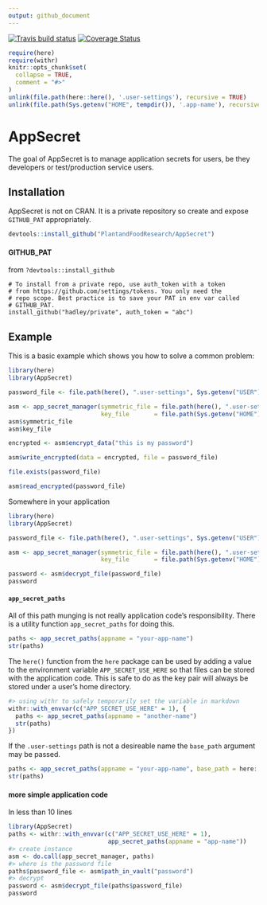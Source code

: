 ```yaml
---
output: github_document
---
```


<!-- README.md is generated from README.Rmd. Please edit that file -->

[![Travis build status](https://travis-ci.com/PlantandFoodResearch/AppSecret.svg?token=Kpqpmk91fYg5k9hdqK3y&branch=master)](https://travis-ci.com/PlantandFoodResearch/AppSecret)
[![Coverage Status](https://coveralls.io/repos/github/PlantandFoodResearch/AppSecret/badge.svg?branch=master&t=Z7xp1S)](https://coveralls.io/github/PlantandFoodResearch/AppSecret?branch=master)

```r
require(here)
require(withr)
knitr::opts_chunk$set(
  collapse = TRUE,
  comment = "#>"
)
unlink(file.path(here::here(), '.user-settings'), recursive = TRUE)
unlink(file.path(Sys.getenv("HOME", tempdir()), '.app-name'), recursive = TRUE)
```
# AppSecret

The goal of AppSecret is to manage application secrets for users, be they developers or test/production service users.

## Installation

AppSecret is not on CRAN. It is a private repository so create and expose `GITHUB_PAT` appropriately.

``` r
devtools::install_github("PlantandFoodResearch/AppSecret")
```

#### GITHUB_PAT

from `?devtools::install_github`

```
# To install from a private repo, use auth_token with a token
# from https://github.com/settings/tokens. You only need the
# repo scope. Best practice is to save your PAT in env var called
# GITHUB_PAT.
install_github("hadley/private", auth_token = "abc")
```

## Example

This is a basic example which shows you how to solve a common problem:

```r
library(here)
library(AppSecret)

password_file <- file.path(here(), ".user-settings", Sys.getenv("USER"), "password")

asm <- app_secret_manager(symmetric_file = file.path(here(), ".user-settings", Sys.getenv("USER"), "symmetric.rsa"),
                          key_file       = file.path(Sys.getenv("HOME"), ".app-name", "secret.pem"))
asm$symmetric_file
asm$key_file

encrypted <- asm$encrypt_data("this is my password")

asm$write_encrypted(data = encrypted, file = password_file)

file.exists(password_file)

asm$read_encrypted(password_file)
```

Somewhere in your application

```r
library(here)
library(AppSecret)

password_file <- file.path(here(), ".user-settings", Sys.getenv("USER"), "password")

asm <- app_secret_manager(symmetric_file = file.path(here(), ".user-settings", Sys.getenv("USER"), "symmetric.rsa"),
                          key_file       = file.path(Sys.getenv("HOME"), ".app-name", "secret.pem"))

password <- asm$decrypt_file(password_file)
password
```

#### `app_secret_paths`

All of this path munging is not really application code's responsibility. There is a utility function `app_secret_paths` for doing this.

```r
paths <- app_secret_paths(appname = "your-app-name")
str(paths)
```

The `here()` function from the `here` package can be used by adding a value to the environment variable `APP_SECRET_USE_HERE` so that files can be stored with the application code. This is safe to do as the key pair will always be stored under a user's home directory.

```r
#> using withr to safely temporarily set the variable in markdown
withr::with_envvar(c("APP_SECRET_USE_HERE" = 1), {
  paths <- app_secret_paths(appname = "another-name")
  str(paths)
})
```

If the `.user-settings` path is not a desireable name the `base_path` argument may be passed.

```r
paths <- app_secret_paths(appname = "your-app-name", base_path = here::here())
str(paths)
```

#### more simple application code

In less than 10 lines
```r
library(AppSecret)
paths <- withr::with_envvar(c("APP_SECRET_USE_HERE" = 1),
                            app_secret_paths(appname = "app-name"))
#> create instance
asm <- do.call(app_secret_manager, paths)
#> where is the password file
paths$password_file <- asm$path_in_vault("password")
#> decrypt
password <- asm$decrypt_file(paths$password_file)
password
```
